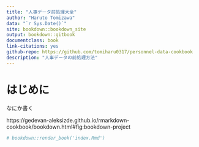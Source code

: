 ```yaml
---
title: "人事データ前処理大全"
author: "Haruto Tomizawa"
data: "`r Sys.Date()`"
site: bookdown::bookdown_site
output: bookdown::gitbook
documentclass: book
link-citations: yes
github-repo: https://github.com/tomiharu0317/personnel-data-cookbook
description: "人事データの前処理方法"
---
```


# はじめに {-}

なにか書く

https://gedevan-aleksizde.github.io/rmarkdown-cookbook/bookdown.html#fig:bookdown-project

```r
# bookdown::render_book('index.Rmd')
```

